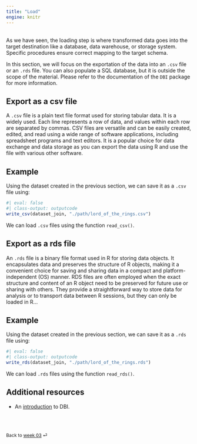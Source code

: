 ```yaml
---
title: "Load"
engine: knitr
---
```


<br>
As we have seen, the loading step is where transformed data goes into the target destination like a database, data warehouse, or storage system. Specific procedures ensure correct mapping to the target schema.

In this section, we will focus on the exportation of the data into an `.csv` file or an `.rds` file. You can also populate a SQL database, but it is outside the scope of the material. Please refer to the documentation of the `DBI` package for more information.

## Export as a csv file

A `.csv` file is a plain text file format used for storing tabular data. It is a widely used. Each line represents a row of data, and values within each row are separated by commas. CSV files are versatile and can be easily created, edited, and read using a wide range of software applications, including spreadsheet programs and text editors. It is a popular choice for data exchange and data storage as you can export the data using R and use the file with various other software.

::: {.callout-note appearance="simple"}

## Example

Using the dataset created in the previous section, we can save it as a `.csv` file using:
```r
#| eval: false
#| class-output: outputcode
write_csv(dataset_join, "./path/lord_of_the_rings.csv")
```

:::

We can load `.csv` files using the function `read_csv()`.

## Export as a rds file

An `.rds` file is a binary file format used in R for storing data objects. It encapsulates data and preserves the structure of R objects, making it a convenient choice for saving and sharing data in a compact and platform-independent (OS) manner. RDS files are often employed when the exact structure and content of an R object need to be preserved for future use or sharing with others. They provide a straightforward way to store data for analysis or to transport data between R sessions, but they can only be loaded in R...

::: {.callout-note appearance="simple"}

## Example

Using the dataset created in the previous section, we can save it as a `.rds` file using:
```r
#| eval: false
#| class-output: outputcode
write_rds(dataset_join, "./path/lord_of_the_rings.rds")
```

:::

We can load `.rds` files using the function `read_rds()`.


## Additional resources

* An [introduction](https://dbi.r-dbi.org/articles/dbi) to DBI.

<br><br>

::: {style="font-size: 0.875em;"}
Back to [week 03](/weeks/week-3.qmd) ⏎
:::